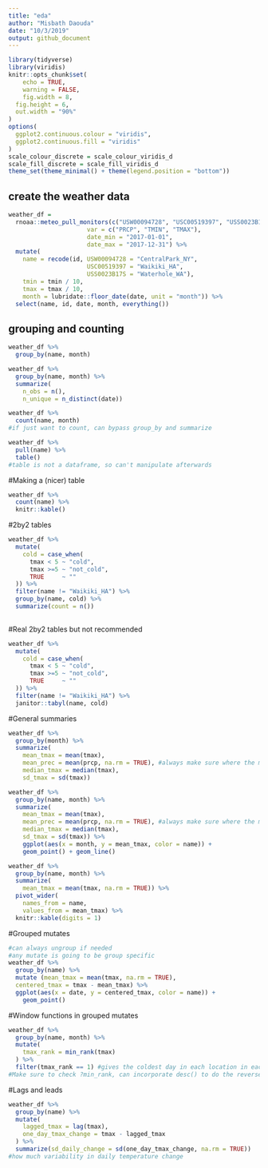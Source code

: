 ```yaml
---
title: "eda"
author: "Misbath Daouda"
date: "10/3/2019"
output: github_document
---
```


```r
library(tidyverse)
library(viridis)
knitr::opts_chunk$set(
	echo = TRUE,
	warning = FALSE,
	fig.width = 8, 
  fig.height = 6,
  out.width = "90%"
)
options(
  ggplot2.continuous.colour = "viridis",
  ggplot2.continuous.fill = "viridis"
)
scale_colour_discrete = scale_colour_viridis_d
scale_fill_discrete = scale_fill_viridis_d
theme_set(theme_minimal() + theme(legend.position = "bottom"))
```

## create the weather data

```r
weather_df = 
  rnoaa::meteo_pull_monitors(c("USW00094728", "USC00519397", "USS0023B17S"),
                      var = c("PRCP", "TMIN", "TMAX"), 
                      date_min = "2017-01-01",
                      date_max = "2017-12-31") %>%
  mutate(
    name = recode(id, USW00094728 = "CentralPark_NY", 
                      USC00519397 = "Waikiki_HA",
                      USS0023B17S = "Waterhole_WA"),
    tmin = tmin / 10,
    tmax = tmax / 10,
    month = lubridate::floor_date(date, unit = "month")) %>%
  select(name, id, date, month, everything())
```

## grouping and counting 

```r
weather_df %>%
  group_by(name, month)
```

```r
weather_df %>%
  group_by(name, month) %>%
  summarize(
    n_obs = n(),
    n_unique = n_distinct(date))
```


```r
weather_df %>%
  count(name, month)
#if just want to count, can bypass group_by and summarize 
```

```r
weather_df %>%
  pull(name) %>%
  table()
#table is not a dataframe, so can't manipulate afterwards 
```

#Making a (nicer) table 
```r
weather_df %>%
  count(name) %>%
  knitr::kable()
```

#2by2 tables 
```r
weather_df %>% 
  mutate(
    cold = case_when(
      tmax < 5 ~ "cold",
      tmax >=5 ~ "not_cold",
      TRUE     ~ ""
  )) %>% 
  filter(name != "Waikiki_HA") %>% 
  group_by(name, cold) %>% 
  summarize(count = n())
  
```

#Real 2by2 tables but not recommended
```r
weather_df %>% 
  mutate(
    cold = case_when(
      tmax < 5 ~ "cold",
      tmax >=5 ~ "not_cold",
      TRUE     ~ ""
  )) %>% 
  filter(name != "Waikiki_HA") %>% 
  janitor::tabyl(name, cold)
```

#General summaries
```r
weather_df %>%
  group_by(month) %>%
  summarize(
    mean_tmax = mean(tmax),
    mean_prec = mean(prcp, na.rm = TRUE), #always make sure where the missing values are coming from before using it
    median_tmax = median(tmax),
    sd_tmax = sd(tmax))
```

```r
weather_df %>%
  group_by(name, month) %>%
  summarize(
    mean_tmax = mean(tmax),
    mean_prec = mean(prcp, na.rm = TRUE), #always make sure where the missing values are coming from before using it
    median_tmax = median(tmax),
    sd_tmax = sd(tmax)) %>%
    ggplot(aes(x = month, y = mean_tmax, color = name)) + 
    geom_point() + geom_line()
```

```r
weather_df %>%
  group_by(name, month) %>%
  summarize(
    mean_tmax = mean(tmax, na.rm = TRUE)) %>%
  pivot_wider(
    names_from = name,
    values_from = mean_tmax) %>% 
  knitr::kable(digits = 1)
```

#Grouped mutates 
```r
#can always ungroup if needed
#any mutate is going to be group specific 
weather_df %>%
  group_by(name) %>%
  mutate (mean_tmax = mean(tmax, na.rm = TRUE),
  centered_tmax = tmax - mean_tmax) %>% 
  ggplot(aes(x = date, y = centered_tmax, color = name)) + 
    geom_point() 
```

#Window functions in grouped mutates 
```r
weather_df %>%
  group_by(name, month) %>%
  mutate(
    tmax_rank = min_rank(tmax)
  ) %>%
  filter(tmax_rank == 1) #gives the coldest day in each location in each month 
#Make sure to check ?min_rank, can incorporate desc() to do the reverse 
```

#Lags and leads 
```r
weather_df %>%
  group_by(name) %>%
  mutate(
    lagged_tmax = lag(tmax),
    one_day_tmax_change = tmax - lagged_tmax
  ) %>% 
  summarize(sd_daily_change = sd(one_day_tmax_change, na.rm = TRUE))
#how much variability in daily temperature change 
```


